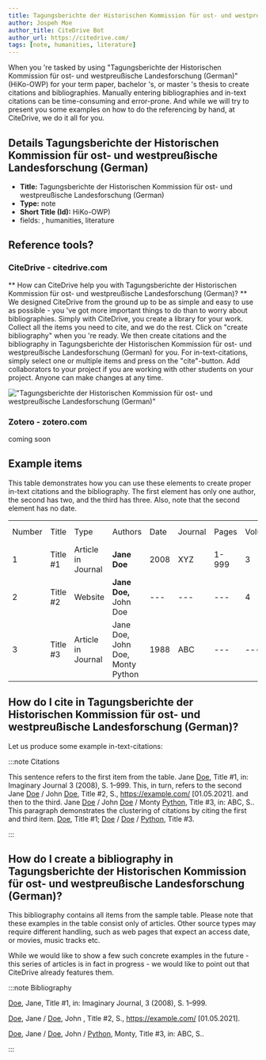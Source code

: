 ```yaml
---
title: Tagungsberichte der Historischen Kommission für ost- und westpreußische Landesforschung (German)
author: Jospeh Moe
author_title: CiteDrive Bot
author_url: https://citedrive.com/
tags: [note, humanities, literature]
---
```


When you 're tasked by using "Tagungsberichte der Historischen Kommission für ost- und westpreußische Landesforschung (German)" (HiKo-OWP) for your term paper, bachelor 's, or master 's thesis to create citations and bibliographies.
Manually entering bibliographies and in-text citations can be time-consuming and error-prone. And while we will try to present you some examples on how to do the referencing by hand, at CiteDrive, we do it all for you.

## Details  Tagungsberichte der Historischen Kommission für ost- und westpreußische Landesforschung (German)
* **Title:** Tagungsberichte der Historischen Kommission für ost- und westpreußische Landesforschung (German)
* **Type:** note
* **Short Title (Id):** HiKo-OWP)
* fields: , humanities, literature

## Reference tools?
### CiteDrive - citedrive.com
** How can CiteDrive help you with Tagungsberichte der Historischen Kommission für ost- und westpreußische Landesforschung (German)? **
We designed CiteDrive from the ground up to be as simple and easy to use as possible - you 've got more important things to do than to worry about bibliographies. Simply with CiteDrive, you create a library for your work. Collect all the items you need to cite, and we do the rest. Click on "create bibliography" when you 're ready. We then create citations and the bibliography in Tagungsberichte der Historischen Kommission für ost- und westpreußische Landesforschung (German) for you. For in-text-citations, simply select one or multiple items and press on the "cite"-button. Add collaborators to your project if you are working with other students on your project. Anyone can make changes at any time.


!["Tagungsberichte der Historischen Kommission für ost- und westpreußische Landesforschung (German)"](images/tagungsberichte-der-historischen-kommission-fur-ost-und-westpreuische-landesforschung-german.svg "Choose Tagungsberichte der Historischen Kommission für ost- und westpreußische Landesforschung (German) in the CiteDrive App")

### Zotero - zotero.com

coming soon

## Example items

This table demonstrates how you can use these elements to create proper in-text citations and the bibliography. The first element has only one author, the second has two, and the third has three. Also, note that the second element has no date.


<table>
  <tr>
   <td>Number
   </td>
   <td>Title
   </td>
   <td>Type
   </td>
   <td>Authors
   </td>
   <td>Date
   </td>
   <td>Journal
   </td>
   <td>Pages
   </td>
   <td>Volume
   </td>
   <td>Issue
   </td>
   <td>Access Date
   </td>
  </tr>
  <tr>
   <td>1
   </td>
   <td>Title #1
   </td>
   <td>Article in Journal
   </td>
   <td><strong>Jane Doe</strong>
   </td>
   <td>2008
   </td>
   <td>XYZ
   </td>
   <td>1-999
   </td>
   <td>3
   </td>
   <td>2
   </td>
   <td>--
   </td>
  </tr>
  <tr>
   <td>
2
   </td>
   <td>Title #2
   </td>
   <td>Website
   </td>
   <td><strong>Jane Doe, </strong>John Doe
   </td>
   <td>---
   </td>
   <td>---
   </td>
   <td>---
   </td>
   <td>4
   </td>
   <td>---
   </td>
   <td>2020-05-01
   </td>
  </tr>
  <tr>
   <td>3
   </td>
   <td>Title #3
   </td>
   <td>Article in Journal
   </td>
   <td>Jane Doe, John Doe, Monty Python
   </td>
   <td>1988
   </td>
   <td>ABC
   </td>
   <td>---
   </td>
   <td>---
   </td>
   <td>16
   </td>
   <td>---
   </td>
  </tr>
</table>



## How do I cite in  Tagungsberichte der Historischen Kommission für ost- und westpreußische Landesforschung (German)?

Let us produce some example in-text-citations:

:::note Citations


This sentence refers to the first item from the table. Jane <u>Doe</u>, Title #1, in: Imaginary Journal  3 (2008), S. 1–999. This, in turn, refers to the second Jane <u>Doe</u> / John  <u>Doe</u>, Title #2, S., https://example.com/ [01.05.2021].
and then to the third.  Jane <u>Doe</u> / John <u>Doe</u> / Monty <u>Python</u>, Title #3, in: ABC, S..
This paragraph demonstrates the clustering of citations by citing the first and third item. <u>Doe</u>, Title #1; <u>Doe</u> / <u>Doe</u> / <u>Python</u>, Title #3.

:::

## How do I create a bibliography in Tagungsberichte der Historischen Kommission für ost- und westpreußische Landesforschung (German)?

This bibliography contains all items from the sample table. Please note that these examples in the table consist only of articles. Other source types may require different handling, such as web pages that expect an access date, or movies, music tracks etc.

While we would like to show a few such concrete examples in the future - this series of articles is in fact in progress - we would like to point out that CiteDrive already features them.

:::note Bibliography

<u>Doe</u>, Jane, Title #1, in: Imaginary Journal,  3 (2008), S. 1–999.

<u>Doe</u>, Jane / <u>Doe</u>, John , Title #2, S., https://example.com/ [01.05.2021].

<u>Doe</u>, Jane / <u>Doe</u>, John / <u>Python</u>, Monty, Title #3, in: ABC, S..



:::


        